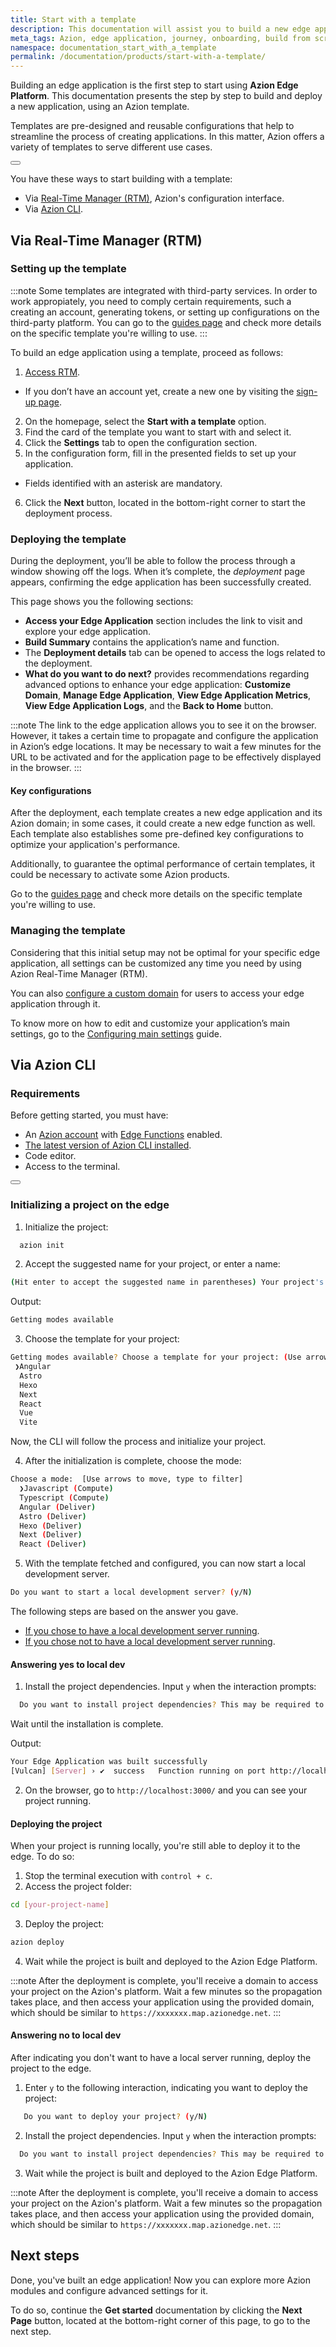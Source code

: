 ```yaml
---
title: Start with a template
description: This documentation will assist you to build a new edge application on Azion using templates.
meta_tags: Azion, edge application, journey, onboarding, build from scratch, domain, traffic
namespace: documentation_start_with_a_template
permalink: /documentation/products/start-with-a-template/
---
```



Building an edge application is the first step to start using **Azion Edge Platform**. This documentation presents the step by step to build and deploy a new application, using an Azion template.

Templates are pre-designed and reusable configurations that help to streamline the process of creating applications. In this matter, Azion offers a variety of templates to serve different use cases.

<Button href="#" text="Go to Templates reference" variant="secondary"> 

</Button>

You have these ways to start building with a template:

- Via [Real-Time Manager (RTM)](#via-real-time-manager-rtm), Azion's configuration interface.
- Via [Azion CLI](#via-azion-cli).

## Via Real-Time Manager (RTM)

### Setting up the template

:::note
Some templates are integrated with third-party services. In order to work appropiately, you need to comply certain requirements, such a creating an account, generating tokens, or setting up configurations on the third-party platform. You can go to the [guides page](https://www.azion.com/en/documentation/products/guides/#templates) and check more details on the specific template you're willing to use.
:::

To build an edge application using a template, proceed as follows:

1. [Access RTM](https://manager.azion.com/).
  - If you don’t have an account yet, create a new one by visiting the [sign-up page](https://manager.azion.com/signup).
2. On the homepage, select the **Start with a template** option.
3. Find the card of the template you want to start with and select it.
4. Click the **Settings** tab to open the configuration section.
5. In the configuration form, fill in the presented fields to set up your application.
  - Fields identified with an asterisk are mandatory.
6. Click the **Next** button, located in the bottom-right corner to start the deployment process.

### Deploying the template

During the deployment, you’ll be able to follow the process through a window showing off the logs. When it’s complete, the *deployment* page appears, confirming the edge application has been successfully created.

This page shows you the following sections:

- **Access your Edge Application** section includes the link to visit and explore your edge application.
- **Build Summary** contains the application’s name and function.
- The **Deployment details** tab can be opened to access the logs related to the deployment.
- **What do you want to do next?** provides recommendations regarding advanced options to enhance your edge application: **Customize Domain**, **Manage Edge Application**, **View Edge Application Metrics**, **View Edge Application Logs**, and the **Back to Home** button.

:::note
The link to the edge application allows you to see it on the browser. However, ​​it takes a certain time to propagate and configure the application in Azion’s edge locations. It may be necessary to wait a few minutes for the URL to be activated and for the application page to be effectively displayed in the browser.
:::

#### Key configurations

After the deployment, each template creates a new edge application and its Azion domain; in some cases, it could create a new edge function as well. Each template also establishes some pre-defined key configurations to optimize your application's performance.

Additionally, to guarantee the optimal performance of certain templates, it could be necessary to activate some Azion products.

Go to the [guides page](https://www.azion.com/en/documentation/products/guides/#templates) and check more details on the specific template you're willing to use.

### Managing the template

Considering that this initial setup may not be optimal for your specific edge application, all settings can be customized any time you need by using Azion Real-Time Manager (RTM).

You can also [configure a custom domain](/en/documentation/products/guides/configure-a-domain/) for users to access your edge application through it.

To know more on how to edit and customize your application’s main settings, go to the [Configuring main settings](/en/documentation/products/guides/build/configure-main-settings/) guide.

## Via Azion CLI

### Requirements

Before getting started, you must have:

- An [Azion account](/en/documentation/products/accounts/creating-account/) with [Edge Functions](/en/documentation/products/edge-application/edge-functions/) enabled.
- [The latest version of Azion CLI installed](/en/documentation/products/cli/overview/).
- Code editor.
- Access to the terminal.

<Button href="/en/documentation/products/cli/" text="Go to Azion CLI documentation" variant="secondary"> 

</Button>

### Initializing a project on the edge

1. Initialize the project:

```sh 
  azion init
```

2. Accept the suggested name for your project, or enter a name:

```sh 
(Hit enter to accept the suggested name in parentheses) Your project's name:  (dynamic_caligari)
```

Output:

```sh
Getting modes available
```

3. Choose the template for your project:

```sh 
Getting modes available? Choose a template for your project: (Use arrow keys)
 ❯Angular 
  Astro 
  Hexo 
  Next 
  React 
  Vue 
  Vite 
```

Now, the CLI will follow the process and initialize your project.

4. After the initialization is complete, choose the mode:

```sh 
Choose a mode:  [Use arrows to move, type to filter]
  ❯Javascript (Compute)
  Typescript (Compute)
  Angular (Deliver)
  Astro (Deliver)
  Hexo (Deliver)
  Next (Deliver)
  React (Deliver)
```

5. With the template fetched and configured, you can now start a local development server.

```sh 
Do you want to start a local development server? (y/N) 
```

The following steps are based on the answer you gave. 

- [If you chose to have a local development server running](#answering-yes-to-local-dev).
- [If you chose not to have a local development server running](#answering-no-to-local-dev).

#### Answering yes to local dev

1. Install the project dependencies. Input `y` when the interaction prompts:

```sh 
  Do you want to install project dependencies? This may be required to start local development server (y/N)
```

Wait until the installation is complete.

Output:

```sh
Your Edge Application was built successfully
[Vulcan] [Server] › ✔  success   Function running on port http://localhost:3000/
```

2. On the browser, go to `http://localhost:3000/` and you can see your project running.

#### Deploying the project

When your project is running locally, you're still able to deploy it to the edge. To do so: 

1. Stop the terminal execution with `control + c`. 
2. Access the project folder:

```sh
cd [your-project-name] 
```

3. Deploy the project: 

```sh
azion deploy
```

4. Wait while the project is built and deployed to the Azion Edge Platform.

:::note
After the deployment is complete, you'll receive a domain to access your project on the Azion's platform.
Wait a few minutes so the propagation takes place, and then access your application using the provided domain, which should be similar to `https://xxxxxxx.map.azionedge.net`.
:::

#### Answering no to local dev

After indicating you don't want to have a local server running, deploy the project to the edge. 

1. Enter `y` to the following interaction, indicating you want to deploy the project:

```sh
   Do you want to deploy your project? (y/N) 
```

2. Install the project dependencies. Input `y` when the interaction prompts:

```sh 
  Do you want to install project dependencies? This may be required to deploy your project (y/N)
```

3. Wait while the project is built and deployed to the Azion Edge Platform.

:::note
After the deployment is complete, you'll receive a domain to access your project on the Azion's platform.
Wait a few minutes so the propagation takes place, and then access your application using the provided domain, which should be similar to `https://xxxxxxx.map.azionedge.net`.
:::

## Next steps

Done, you've built an edge application! Now you can explore more Azion modules and configure advanced settings for it.

To do so, continue the **Get started** documentation by clicking the **Next Page** button, located at the bottom-right corner of this page, to go to the next step.
